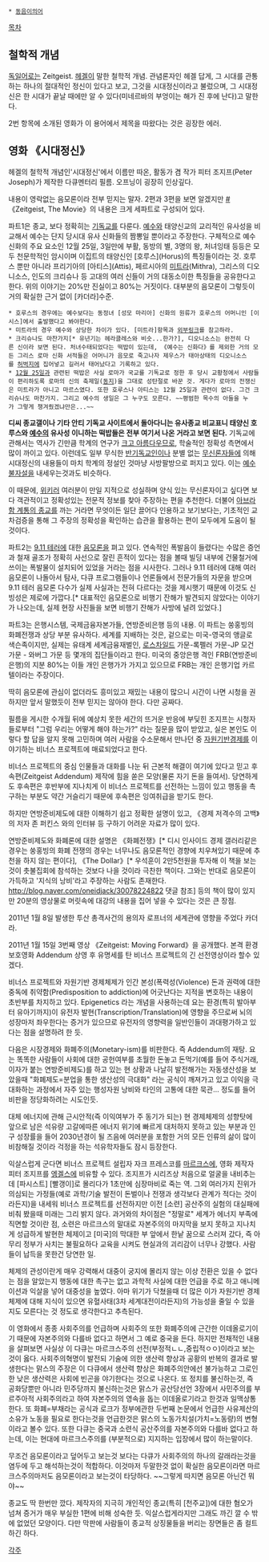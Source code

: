  * [[동음이의어]]

[[목차]]

== 철학적 개념 ==
[[독일어]]로는 Zeitgeist. [[헤겔]]이 말한 철학적 개념. 관념론자인 헤겔 답게, 그 시대를 관통 하는 하나의 절대적인 정신이 있다고 보고, 그것을 시대정신이라고 불렀으며, 그 시대정신은 한 시대가 끝날 때에만 알 수 있다(미네르바의 부엉이는 해가 진 후에 난다)고 말한다. 

2번 항목에 소개된 영화가 이 용어에서 제목을 따왔다는 것은 굉장한 에러.

== 영화 《시대정신》 ==
헤겔의 철학적 개념인'시대정신'에서 이름만 따온, 활동가 겸 작가 피터 조지프(Peter Joseph)가 제작한 다큐멘터리 필름. 오프닝이 굉장히 인상깊다.

내용이 영락없는 음모론이라 전부 믿지는 말자. 2편과 3편을 보면 알겠지만 [http://www.zeitgeistmovie.com #] 《Zeitgeist, The Movie》의 내용은 크게 세파트로 구성되어 있다.

파트1은 종교, 보다 정확히는 [[기독교]]를 다룬다. [[예수]]와 태양신교의 교리적인 유사성을 비교해서 예수는 단지 당시대 유사 신화들의 짬뽕일 뿐이라고 주장한다. 구체적으로 예수 신화의 주요 요소인 12월 25일, 3일만에 부활, 동방의 별, 3명의 왕, 처녀잉태 등등은 모두 천문학적인 암시이며 이집트의 태양신인 [호루스](Horus)의 특징들이라는 것. 호루스 뿐만 아니라 프리기아의 [아티스](Attis), 페르시아의 [[미트라]](Mithra), 그리스의 디오니소스, 인도의 크리슈나 등 고대의 여러 신들이 거의 대동소이한 특징들을 공유한다고 한다. 위의 이야기는 20%만 진실이고 80%는 거짓이다. 대부분의 음모론이 그렇듯이 거의 확실한 근거 없이 [카더라]수준. 

 * 호루스의 경우에는 예수보다는 동정녀 [성모 마리아] 신화의 원류가 호루스의 어머니인 [이시스]에서 출발했다고 봐야한다.
 * 미트라의 경우 예수와 상당한 차이가 있다. [미트라]항목과 [http://kwangmin.blogspot.kr/search/label/%EB%B9%84%EA%B5%90%EC%8B%A0%ED%99%94%2F%EC%A2%85%EA%B5%90?max-results=100 외부링크]를 참고하라.
 * 크리슈나도 마찬가지[* 유년기는 헤라클레스와 비슷...한가?], 디오니소스는 완전히 다른 신이라 보면 된다. 처녀수태되었다는 떡밥이 있는데, 《예수는 신화다》를 제외한 거의 모든 그리스 로마 신화 서적들은 어머니가 음모로 죽고나자 제우스가 태아상태의 디오니소스를 [[허벅지]]에 집어넣고 길러서 태어났다고 기록하고 있다.
 * [[12월 25일]]과 관련된 떡밥은 사실 로마가 국교를 기독교로 정한 후 당시 교황청에서 사람들이 편리하도록 로마의 신의 축제일([[동지]])을 그대로 성탄절로 바꾼 것. 게다가 로마의 전쟁신은 미트라가 아니고 마르스였다. 또한 호루스나 아티스는 12월 25일과 관련이 없다. 그건 크리슈나도 마찬가지. 그리고 예수의 생일은 그 누구도 모른다. ~~평범한 목수의 아들을 누가 그렇게 챙겨줬겠냐만은...~~

'''디씨 종교갤이나 기타 안티 기독교 사이트에서 돌아다니는 유사종교 비교표니 태양신 호루스와 [[예수]]의 유사성 이니하는 떡밥들은 전부 여기서 나온 거라고 보면 된다.''' 기독교에 관해서는 역사가 긴만큼 학계의 연구가 [[크고 아름다운|크고 아름다우므로]], 학술적인 정확성 측면에서 많이 까이고 있다. 이런데도 일부 무식한 [[반기독교]]인이나 분별 없는 [[무신론자]]들에 의해 시대정신의 내용들이 마치 학계의 정설인 것마냥 사방팔방으로 퍼지고 있다. 이는 [[예수 불자설]]을 내세우는것과도 비슷하다.

이 때문에, [[위키러]] 여러분이 만일 지적으로 성실하며 양식 있는 무신론자이고 싶다면 보다 객관적이고 정확성있는 전문적 정보를 찾아 주장하는 편을 추천한다. 더불어 [[아브라함 계통의 종교]]를 까는 거라면 무엇이든 일단 끌어다 인용하고 보기보다는, 기초적인 교차검증을 통해 그 주장의 정확성을 확인하는 습관을 활용하는 편이 모두에게 도움이 될 것이다.

파트2는 [[9.11 테러]]에 대한 [[음모론]]을 펴고 있다. 연속적인 폭발음이 들렸다는 수많은 증언과 철재 골조가 정확히 사선으로 잘린 흔적이 있다는 점을 볼때 빌딩 내부에 건물철거에 쓰이는 폭발물이 설치되어 있었을 거라는 점을 시사한다. 그러나 9.11 테러에 대해 여러 음모론이 나돌아서 탐사, 다큐 프로그램들이나 언론들에서 전문가들의 자문을 받으며 9.11 테러 음모론 다수가 실제 사실과는 전혀 다르다는 것을 제시햇기 때문에 이것도 신빙성은 제로에 가깝다.[* 대표적인 음모론으로 비행기 잔해가 발견되지 않았다는 이야기가 나오는데, 실제 현장 사진들을 보면 비행기 잔해가 사방에 널려 있었다.]

파트3는 은행시스템, 국제금융자본가들, 연방준비은행 등의 내용. 이 파트는 쑹홍빙의 화폐전쟁과 상당 부분 유사하다.
세계를 지배하는 것은, 겉으로는 미국-영국의 앵글로 색슨족이지만, 실제는 유태계 세계금융재벌인, [[로스차일드]] 가문-록펠러 가문-JP 모건 가문 - 와버그 가문 등 몇개의 집단들이라고 한다. 미국의 중앙은행 격인 FRB(연방준비은행)의 지분 80%는 이들 개인 은행가가 가지고 있으므로 FRB는 개인 은행기업 카르텔이라는 주장이다.

딱히 음모론에 관심이 없더라도 흥미있고 재밌는 내용이 많으니 시간이 나면 시청을 권하지만 앞서 말했듯이 전부 믿지는 않아야 한다. 다만 공짜다.

필름을 게시한 수개월 뒤에 예상치 못한 세간의 뜨거운 반응에 부딪힌 조지프는 시청자들로부터 "그럼 우리는 어떻게 해야 하는가?" 라는 질문을 많이 받았고, 실은 본인도 이렇다 할 답을 알지 못해 고민하며 여러 사람을 수소문해서 만나던 중 [[자원기반경제]]를 이야기하는 비너스 프로젝트에 매료되었다고 한다.

비너스 프로젝트의 중심 인물들과 대화를 나눈 뒤 근본적 해결이 여기에 있다고 믿고 후속편(Zeitgeist Addendum) 제작에 힘을 쏟은 모양(물론 자기 돈을 들여서). 당연하게도 후속편은 후반부에 지나치게 이 비너스 프로젝트를 선전하는 느낌이 있고 행동을 촉구하는 부분도 약간 거슬리기 때문에 후속편은 잉여취급을 받기도 한다.

하지만 연방준비제도에 대한 이해하기 쉽고 정확한 설명이 있고, 《경제 저격수의 고백》의 저자 존 퍼킨스 와의 인터뷰 등 구하기 어려운 자료가 많이 있다.

연방준비제도와 화폐론에 대한 설명은 《화폐전쟁》[* 디시 인사이드 경제 갤러리같은 경우는 쑹홍빙의 화폐 전쟁의 경우는 너무나도 음모론적인 경향에 치우쳐있기 때문에 추천을 하지 않는 편이다], 《The Dollar》[* 우석훈이 2만5천원을 투자해 이 책을 보는 것이 촛불집회에 참석하는 것보다 나을 것이라 극찬한 책이다. 그와는 반대로 음모론이 가득하고 '지식의 낭비'라고 주장하는 사람도 존재한다. http://blog.naver.com/oneidjack/30078224822 댓글 참조] 등의 책이 많이 있지만 20분의 영상물로 머릿속에 대강의 내용을 집어 넣을 수 있다는 것은 큰 장점.

2011년 1월 8일 발생한 투산 총격사건의 용의자 로프너의 세계관에 영향을 주었다 카더라.

2011년 1월 15일 3번째 영상 《Zeitgeist: Moving Forward》을 공개했다. 본격 환경보호영화 Addendum 상영 후 유명세를 탄 비너스 프로젝트의 긴 선전영상이라 할수 있겠다.

비너스 프로젝트와 자원기반 경제체제가 인간 본성(폭력성(Violence) 돈과 권력에 대한 중독에 취약함(Predisposition to addiction)에 어긋난다는 지적을 변호하는 내용이 초반부를 차지하고 있다. Epigenetics 라는 개념을 사용하는데 요는 환경(특히 발아부터 유아기까지)이 유전자 발현(Transcription/Translation)에 영향을 주므로써 뇌의 성장마저 좌우한다는 증거가 있으므로 유전자의 영향력을 일반인들이 과대평가하고 있다는 점을 설명하려 한 듯.

다음은 시장경제와 화폐주의(Monetary-ism)를 비판한다. 즉 Addendum의 재탕. 요는 똑똑한 사람들이 사회에 대한 공헌여부를 초월한 돈놓고 돈먹기(예를 들어 주식거래, 이자가 붙는 연방준비제도)를 하고 있는 현 상황과 나날히 발전해가는 자동생산성을 보았을때 "화폐제도=분업을 통한 생산성의 극대화" 라는 공식이 깨져가고 있고 이익을 극대화하는 과정에서 자주 있는 행성자원 낭비와 타인의 고통에 대한 묵관... 정도를 들어 비판을 정당화하려는 시도인듯.

대체 에너지에 관해 근시안적(즉 이익여부가 주 동기가 되는) 현 경제체제의 성향탓에 앞으로 남은 석유량 고갈에따른 에너지 위기에 빠르게 대처하지 못하고 있는 부분과 인구 성장률을 들어 2030년경이 될 즈음에 여러분을 포함한 거의 모든 인류의 삶이 많이 비참해질 것이라 걱정을 하는 석유학자들도 잠시 등장한다.

익살스럽게 군다면 비너스 프로젝트 설립자 자크 프레스코를 [[마르크스]]에, 영화 제작자 피터 조지프를 [[엥겔스]]에 비유할 수 있다. 조지프가 시리즈상 처음으로 얼굴을 내비추는데 [파시스트] [빨갱이]로 몰리다가 1초만에 심장마비로 죽는 역. 그외 여러가지 진위가 의심되는 가정들(예로 과학/기술 발전이 돈벌이나 전쟁과 생각보다 관계가 적다는 것이라든지)을 내세워 비너스 프로젝트를 선전하지만 이전 [소련] 공산주의 실험의 대실패에 비춰 봤을때 미래는 그리 밝지 않다. 과거와의 차이점은 "정말로" 세계가 에너지 부족에 직면할 것이란 점, 소련은 마르크스의 말대로 자본주의의 마지막을 보지 못하고 지나치게 성급하게 발현한 체제이고 [미국]의 막대한 부 앞에서 한낱 꿈으로 스러져 갔다, 즉 아무리 정부가 사치는 불필요하다 교육을 시켜도 현실과의 괴리감이 너무나 강했다. 사람들이 납득을 못한건 당연한 일.

체제의 관성이란게 매우 강력해서 대중이 궁지에 몰리지 않는 이상 전환은 있을 수 없다는 점을 알았는지 행동에 대한 촉구는 없고 과학적 사실에 대한 언급을 주로 하고 애니메이션과 익살을 넣어 대중성을 높였다. 아마 위기가 닥쳤을때 더 많은 이가 자원기반 경제체제에 대해 지식이 있으면 유혈사태(3차 세계대전이라든지)의 가능성을 줄일 수 있을지도 모른다는 것 정도로 생각한다고 추측된다.

이 영화에서 종종 사회주의를 언급하며 사회주의 또한 화폐주의에 근간한 이데올로기이기 때문에 자본주의와 다를바 없다고 하면서 그 예로 중국을 든다. 하지만 전채적인 내용을 살펴보면 사실상 이 다큐는 마르크스주의 선전(부정적ㄴㄴ,중립적ㅇㅇ)이라고 보는것이 옳다. 사회주의혁명이 발전되 기술에 의한 생산력 향상과 공황의 반복의 결과로 발생한다는 맑스의 주장은 이 다큐에서 생산력 향상은 화폐주의안에선 불가능하고 그로인한 낮은 생산력은 사회에 빈곤을 야기한다는 것으로 나온다. 또 정치를 불신하는것, 즉 공화당뿐만 아니라 민주당까지 불신하는것은 맑스가 공산당선언 3장에서 사민주의를 부르주아적 사회주의라고 하여 자본주의의 영속을 돕는 이데올로기라고 한것과 일맥상통한다. 또 화폐=부채라는 공식과 로크가 정부에관한 두번째 논문에서 언급한 사유제산의 소유가 노동을 필요로 한다는것을 언급한것은 맑스의 노동가치설(가치=노동량)의 변형이라고 볼수 있다. 또한 다큐는 중국과 소련식 공산주의를 자본주의와 다를바 없다고 하는데, 이는 현대에 마르크스주의를 (부분적으로) 지지하는 입장에서 많이 하는말이다. 

무조건 음모론이라고 덮어두고 보는것 보다는 다큐가 사회주의의 하나의 갈래라는것을 염두에 두고 해석하는것이 적합하다. 이것마저 두말한것 없이 확실한 음모론이라면 마르크스주의마저도 음모론이라고 보는것이 타당하다. ~~그렇게 따지면 음모론 아닌건 뭐야~~

종교도 딱 한번만 깠다. 제작자의 지극히 개인적인 종교(특히 [천주교])에 대한 혐오가 넘쳐 증거가 매우 부실한 1편에 비해 성숙한 듯. 익살스럽게라지만 그래도 까긴 깔 수 밖에 없었던 모양이다.  다만 막판에 사람들이 종교적 상징물들을 버리는 장면들은 좀 컬트하긴 하다. 

[[각주]]
